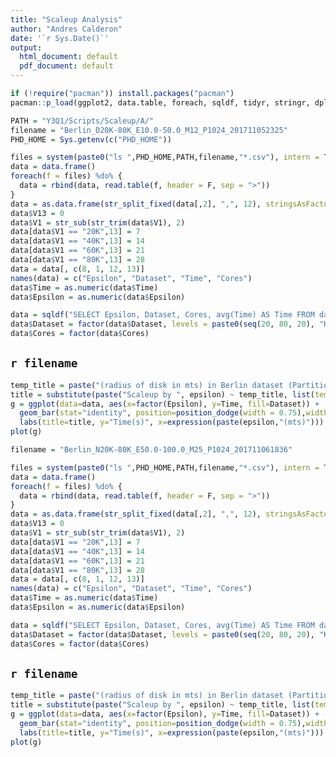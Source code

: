 ```yaml
---
title: "Scaleup Analysis"
author: "Andres Calderon"
date: '`r Sys.Date()`'
output:
  html_document: default
  pdf_document: default
---
```


<!---  --->

```r
if (!require("pacman")) install.packages("pacman")
pacman::p_load(ggplot2, data.table, foreach, sqldf, tidyr, stringr, dplyr)

PATH = "Y3Q1/Scripts/Scaleup/A/"
filename = "Berlin_D20K-80K_E10.0-50.0_M12_P1024_201711052325"
PHD_HOME = Sys.getenv(c("PHD_HOME"))

files = system(paste0("ls ",PHD_HOME,PATH,filename,"*.csv"), intern = T)
data = data.frame()
foreach(f = files) %do% {
  data = rbind(data, read.table(f, header = F, sep = ">"))
}
data = as.data.frame(str_split_fixed(data[,2], ",", 12), stringsAsFactors = F)
data$V13 = 0
data$V1 = str_sub(str_trim(data$V1), 2)
data[data$V1 == "20K",13] = 7
data[data$V1 == "40K",13] = 14
data[data$V1 == "60K",13] = 21
data[data$V1 == "80K",13] = 28
data = data[, c(8, 1, 12, 13)]
names(data) = c("Epsilon", "Dataset", "Time", "Cores")
data$Time = as.numeric(data$Time)
data$Epsilon = as.numeric(data$Epsilon)

data = sqldf("SELECT Epsilon, Dataset, Cores, avg(Time) AS Time FROM data GROUP BY 1, 2, 3")
data$Dataset = factor(data$Dataset, levels = paste0(seq(20, 80, 20), "K"))
data$Cores = factor(data$Cores)
```

## `r filename`

```r
temp_title = paste("(radius of disk in mts) in Berlin dataset (Partitions = 1024, Mu = 12).")
title = substitute(paste("Scaleup by ", epsilon) ~ temp_title, list(temp_title = temp_title))
g = ggplot(data=data, aes(x=factor(Epsilon), y=Time, fill=Dataset)) +
  geom_bar(stat="identity", position=position_dodge(width = 0.75),width = 0.75) +
  labs(title=title, y="Time(s)", x=expression(paste(epsilon,"(mts)")))
plot(g)
```



```r
filename = "Berlin_N20K-80K_E50.0-100.0_M25_P1024_201711061836"

files = system(paste0("ls ",PHD_HOME,PATH,filename,"*.csv"), intern = T)
data = data.frame()
foreach(f = files) %do% {
  data = rbind(data, read.table(f, header = F, sep = ">"))
}
data = as.data.frame(str_split_fixed(data[,2], ",", 12), stringsAsFactors = F)
data$V13 = 0
data$V1 = str_sub(str_trim(data$V1), 2)
data[data$V1 == "20K",13] = 7
data[data$V1 == "40K",13] = 14
data[data$V1 == "60K",13] = 21
data[data$V1 == "80K",13] = 28
data = data[, c(8, 1, 12, 13)]
names(data) = c("Epsilon", "Dataset", "Time", "Cores")
data$Time = as.numeric(data$Time)
data$Epsilon = as.numeric(data$Epsilon)

data = sqldf("SELECT Epsilon, Dataset, Cores, avg(Time) AS Time FROM data GROUP BY 1, 2, 3")
data$Dataset = factor(data$Dataset, levels = paste0(seq(20, 80, 20), "K"))
data$Cores = factor(data$Cores)
```

## `r filename`

```r
temp_title = paste("(radius of disk in mts) in Berlin dataset (Partitions = 1024, Mu = 25).")
title = substitute(paste("Scaleup by ", epsilon) ~ temp_title, list(temp_title = temp_title))
g = ggplot(data=data, aes(x=factor(Epsilon), y=Time, fill=Dataset)) +
  geom_bar(stat="identity", position=position_dodge(width = 0.75),width = 0.75) +
  labs(title=title, y="Time(s)", x=expression(paste(epsilon,"(mts)")))
plot(g)
```
